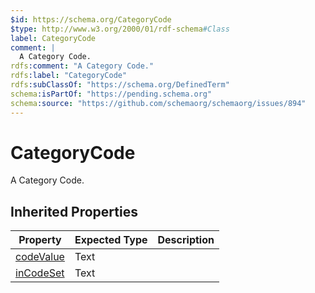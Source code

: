 ```yaml
---
$id: https://schema.org/CategoryCode
$type: http://www.w3.org/2000/01/rdf-schema#Class
label: CategoryCode
comment: |
  A Category Code.
rdfs:comment: "A Category Code."
rdfs:label: "CategoryCode"
rdfs:subClassOf: "https://schema.org/DefinedTerm"
schema:isPartOf: "https://pending.schema.org"
schema:source: "https://github.com/schemaorg/schemaorg/issues/894"
---
```


# CategoryCode

A Category Code.

## Inherited Properties

| Property | Expected Type | Description |
| --- | --- | --- |
| [codeValue](https://schema.org/codeValue) | Text |  |
| [inCodeSet](https://schema.org/inCodeSet) | Text |  |
